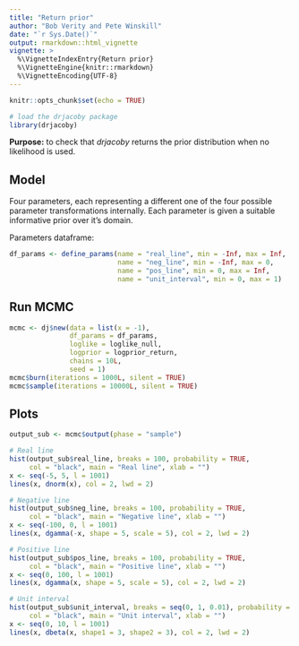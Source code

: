 ---
title: "Return prior"
author: "Bob Verity and Pete Winskill"
date: "`r Sys.Date()`"
output: rmarkdown::html_vignette
vignette: >
  %\VignetteIndexEntry{Return prior}
  %\VignetteEngine{knitr::rmarkdown}
  %\VignetteEncoding{UTF-8}
---

```{r setup, include=FALSE}
knitr::opts_chunk$set(echo = TRUE)
```

```{r, echo = FALSE}
# load the drjacoby package
library(drjacoby)
```
**Purpose:** to check that *drjacoby* returns the prior distribution when no likelihood is used.

## Model

Four parameters, each representing a different one of the four possible parameter transformations internally. Each parameter is given a suitable informative prior over it's domain.

Parameters dataframe:

```{r}
df_params <- define_params(name = "real_line", min = -Inf, max = Inf,
                           name = "neg_line", min = -Inf, max = 0,
                           name = "pos_line", min = 0, max = Inf,
                           name = "unit_interval", min = 0, max = 1)
```

## Run MCMC

```{r}
mcmc <- dj$new(data = list(x = -1),
               df_params = df_params,
               loglike = loglike_null,
               logprior = logprior_return,
               chains = 10L,
               seed = 1)
mcmc$burn(iterations = 1000L, silent = TRUE)
mcmc$sample(iterations = 10000L, silent = TRUE)
```

## Plots

```{r, fig.width=6, fig.height=5}
output_sub <- mcmc$output(phase = "sample")

# Real line
hist(output_sub$real_line, breaks = 100, probability = TRUE,
     col = "black", main = "Real line", xlab = "")
x <- seq(-5, 5, l = 1001)
lines(x, dnorm(x), col = 2, lwd = 2)

# Negative line
hist(output_sub$neg_line, breaks = 100, probability = TRUE,
     col = "black", main = "Negative line", xlab = "")
x <- seq(-100, 0, l = 1001)
lines(x, dgamma(-x, shape = 5, scale = 5), col = 2, lwd = 2)

# Positive line
hist(output_sub$pos_line, breaks = 100, probability = TRUE,
     col = "black", main = "Positive line", xlab = "")
x <- seq(0, 100, l = 1001)
lines(x, dgamma(x, shape = 5, scale = 5), col = 2, lwd = 2)

# Unit interval
hist(output_sub$unit_interval, breaks = seq(0, 1, 0.01), probability = TRUE,
     col = "black", main = "Unit interval", xlab = "")
x <- seq(0, 10, l = 1001)
lines(x, dbeta(x, shape1 = 3, shape2 = 3), col = 2, lwd = 2)
```
